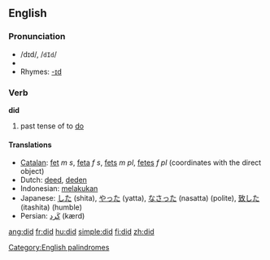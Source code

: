 ==English==
[[Category:English palindromes]]
{{rank|should|can|made|82|did|such|great|must}}

===Pronunciation===
*/dɪd/, /<tt>dId</tt>/
*{{audio|En-ca-did.ogg|Audio (CA)}}
*Rhymes: [[Rhymes:English:-ɪd|-ɪd]]

===Verb===
'''did'''
# past tense of to [[do]]

====Translations====
*[[Catalan]]: [[fet]] ''m'' ''s'', [[feta]] ''f'' ''s'', [[fets]] ''m'' ''pl'', [[fetes]] ''f'' ''pl'' (coordinates with the direct object)
*Dutch: [[deed]], [[deden]]
*Indonesian: [[laku|melakukan]]
*Japanese: [[した]] (shita), [[やった]] (yatta), [[なさった]] (nasatta) (polite), [[致した]] (itashita) (humble)
*Persian: [[كرد|كَرد]] (kærd)

[[ang:did]]
[[fr:did]]
[[hu:did]]
[[simple:did]]
[[fi:did]]
[[zh:did]]